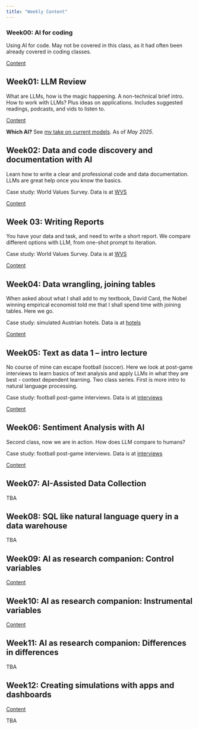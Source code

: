 ```yaml
---
title: "Weekly Content"
---
```



### Week00: AI for coding

Using AI for code. May not be covered in this class, as it had often been already covered in coding classes. 

[Content](week00)

## Week01: LLM Review

What are LLMs, how is the magic happening. A non-technical brief intro. How to work with LLMs? Plus ideas on applications. Includes suggested readings, podcasts, and vids to listen to. 

[Content](week01/)

**Which AI?** See [my take on current models](week01/assets/which-ai.html). As of *May 2025*. 

## Week02: Data and code discovery and documentation with AI

Learn how to write a clear and professional code and data documentation. LLMs are great help once you know the basics. 

Case study: World Values Survey. Data is at [WVS](data/VWS)

[Content](week02/)

## Week 03: Writing Reports

You have your data and task, and need to write a short report. We compare different options with LLM, from one-shot prompt to iteration. 

Case study: World Values Survey. Data is at [WVS](data/VWS)

[Content](week03/)

## Week04: Data wrangling, joining tables

When asked about what I shall add to my textbook, David Card, the Nobel winning empirical economist told me that I shall spend time with joining tables. Here we go. 

Case study: simulated Austrian hotels. Data is at [hotels](data/austria-hotels)

[Content](week04/)

## Week05: Text as data 1 -- intro lecture

No course of mine can escape football (soccer). Here we look at post-game interviews to learn basics of text analysis and apply LLMs in what they are best - context dependent learning. Two class series. First is more intro to natural language processing. 

Case study: football post-game interviews. Data is at [interviews](data/interviews)

[Content](week05/)

## Week06: Sentiment Analysis with AI

Second class, now we are in action. How does LLM compare to humans? 

Case study: football post-game interviews. Data is at [interviews](data/interviews)

[Content](week06/)



## Week07: AI-Assisted Data Collection

TBA

## Week08: SQL like natural language query in a data warehouse

TBA

## Week09: AI as research companion: Control variables

[Content](week09/)


## Week10: AI as research companion: Instrumental variables

[Content](week10/)


## Week11: AI as research companion: Differences in differences

TBA

## Week12: Creating simulations with apps and dashboards

[Content](week12/)

TBA
